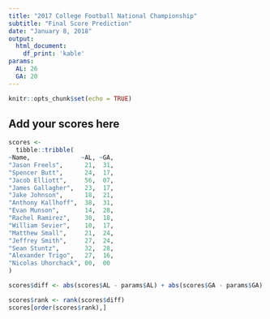 ```yaml
---
title: "2017 College Football National Championship"
subtitle: "Final Score Prediction"
date: "January 8, 2018"
output: 
  html_document:
    df_print: 'kable'
params:
  AL: 26
  GA: 20
---
```


```r
knitr::opts_chunk$set(echo = TRUE)
```

## Add your scores here

```r
scores <- 
  tibble::tribble(
~Name,              ~AL, ~GA,
"Jason Freels",      21,  31,
"Spencer Butt",      24,  17,
"Jacob Elliott",     56,  07,
"James Gallagher",   23,  17,
"Jake Johnson",      18,  21,
"Anthony Kallhoff",  38,  31,
"Evan Munson",       14,  28,
"Rachel Ramirez",    30,  18,
"William Sevier",    10,  17,
"Matthew Small",     21,  24,
"Jeffrey Smith",     27,  24,
"Sean Stuntz",       32,  28,
"Alexander Trigo",   27,  16,
"Nicolas Uhorchack", 00,  00
)
```

```r
scores$diff <- abs(scores$AL - params$AL) + abs(scores$GA - params$GA)

scores$rank <- rank(scores$diff)
scores[order(scores$rank),]
```

